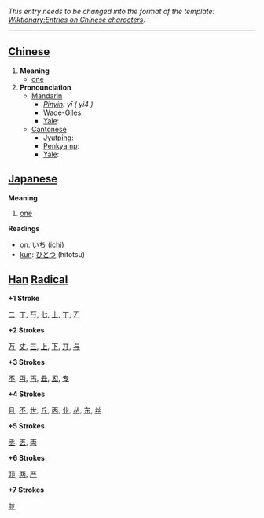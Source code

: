 ''This entry needs to be changed into the format of the template: [[Wiktionary:Entries on Chinese characters]].''
----

== [[Chinese]] ==

#'''Meaning'''
#*[[one]]
#'''Pronounciation '''
#*[[Mandarin ]]
#**''[[Pinyin]]: yī ( yi4 )''
#**[[Wade-Giles]]: 
#**[[Yale]]: 
#*[[Cantonese]]
#**[[Jyutping]]: 
#**[[Penkyamp]]: 
#**[[Yale]]: 

== [[Japanese]] ==
'''Meaning'''
#[[one]]

'''Readings'''
*[[on]]: [[いち]] (ichi)
*[[kun]]: [[ひとつ]] (hitotsu)

== [[Han]] [[Radical]] ==

'''+1 Stroke'''

[[二]], [[丁]], [[丂]], [[七]], [[丄]], [[丅]], [[丆]]

'''+2 Strokes'''

[[万]], [[丈]], [[三]], [[上]], [[下]], [[丌]], [[与]]

'''+3 Strokes'''

[[不]], [[丏]], [[丐]], [[丑]], [[丒]], [[专]]

'''+4 Strokes'''

[[且]], [[丕]], [[世]], [[丘]], [[丙]], [[业]], [[丛]], [[东]], [[丝]]

'''+5 Strokes'''

[[丞]], [[丟]], [[両]]

'''+6 Strokes'''

[[丣]], [[两]], [[严]]

'''+7 Strokes'''

[[並]]